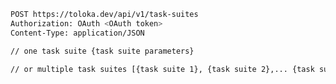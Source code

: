 ```bash
POST https://toloka.dev/api/v1/task-suites
Authorization: OAuth <OAuth token>
Content-Type: application/JSON

// one task suite {task suite parameters}

// or multiple task suites [{task suite 1}, {task suite 2},... {task suite N}]
```